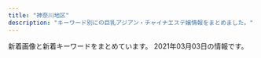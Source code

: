 ```yaml
---
title: "神奈川地区"
description: "キーワード別にの巨乳アジアン・チャイナエステ嬢情報をまとめました。"
---
```


新着画像と新着キーワードをまとめています。
2021年03月03日の情報です。

<DmmAffiliateIns />
<KeywordTable
  shops={
    [
    {
        "keywords": {
            "83": 4,
            "D": 8,
            "87": 12,
            "C": 22
        },
        "img_links": [
            "http://www.bestlove.iesjp.com/files/003-03.jpg",
            "http://www.bestlove.iesjp.com/files/006-02.jpg",
            "http://www.bestlove.iesjp.com/photo_news/upimg/77212603ef74383541_0.jpg",
            "http://www.bestlove.iesjp.com/files/003.jpg",
            "http://www.bestlove.iesjp.com/files/004-03.jpg",
            "http://www.bestlove.iesjp.com/files/003-02.jpg",
            "http://www.bestlove.iesjp.com/files/002-03.jpg",
            "http://www.bestlove.iesjp.com/files/004-02.jpg",
            "http://www.bestlove.iesjp.com/files/005.jpg",
            "http://www.bestlove.iesjp.com/files/005-03.jpg",
            "http://www.bestlove.iesjp.com/files/004.jpg",
            "http://www.bestlove.iesjp.com/files/002-02.jpg",
            "http://www.bestlove.iesjp.com/files/001-03.jpg",
            "http://www.bestlove.iesjp.com/files/005-02.jpg",
            "http://www.bestlove.iesjp.com/files/001-02.jpg",
            "http://www.bestlove.iesjp.com/files/001.jpg",
            "http://www.bestlove.iesjp.com/images/mobile.jpg",
            "http://www.bestlove.iesjp.com/files/006.jpg",
            "http://www.bestlove.iesjp.com/images/line.png",
            "http://www.bestlove.iesjp.com/files/002.jpg",
            "http://www.bestlove.iesjp.com/images/atomosky.jpg",
            "http://www.bestlove.iesjp.com/images/r3.jpg",
            "http://www.bestlove.iesjp.com/photo_news/upimg/54866603c72e67a391_0.jpg",
            "http://www.bestlove.iesjp.com/files/006-03.jpg"
        ],
        "url": "http://www.bestlove.iesjp.com/",
        "name": "Best Love \uff5e\u30d9\u30b9\u30c8\u30e9\u30d6\uff5e",
        "station": "JR\u5e73\u585a\u99c5\u5317\u53e3"
    },
    {
        "url": "http://sui-en.work/",
        "img_links": [
            "http://sui-en.work/images/int1.png",
            "http://sui-en.work/images/int2.png",
            "http://sui-en.work/images/b1.jpg",
            "http://sui-en.work/images/sys3.png",
            "http://sui-en.work/images/int3.png",
            "http://sui-en.work/images/info.jpg",
            "http://sui-en.work/img/yuki1.jpg",
            "http://sui-en.work/images/tr.jpg",
            "http://sui-en.work/images/mobile.jpg",
            "http://sui-en.work/img/sena1.jpg",
            "http://sui-en.work/images/interior_t.png",
            "http://sui-en.work/images/head.jpg",
            "http://sui-en.work/images/ta.jpg",
            "http://sui-en.work/images/1.png",
            "http://sui-en.work/images/sys1.jpg",
            "http://sui-en.work/images/sys2.jpg",
            "http://sui-en.work/images/staff_t.png",
            "http://sui-en.work/images/3.png",
            "http://sui-en.work/images/2.png",
            "http://sui-en.work/img/hana1.jpg",
            "http://sui-en.work/images/b2.jpg",
            "http://sui-en.work/images/news.jpg",
            "http://sui-en.work/images/4.png",
            "http://sui-en.work/img/kaori1.jpg"
        ],
        "station": "JR\u5e73\u585a\u99c5\u5317\u53e3",
        "keywords": {},
        "name": "\u968f\u7e01"
    },
    {
        "station": "JR\u5927\u8239\u99c5\u6771\u53e3",
        "name": "\u60a0\u697d",
        "img_links": [
            "http://yu-raku.info/images/c-therapist0.png",
            "http://yu-raku.info/sp/images/bar-cover.png",
            "http://yu-raku.info/staff/s-sayuri1.jpg",
            "http://yu-raku.info/staff/s-emi3.jpg",
            "http://yu-raku.info/staff/s-yuko1.jpg",
            "http://yu-raku.info/staff/s-miki1.jpg",
            "http://yu-raku.info/staff/s-emi5.jpg",
            "http://yu-raku.info/images/c-top0.png",
            "http://yu-raku.info/staff/s-emi4.jpg",
            "http://yu-raku.info/images/bar-info.png",
            "http://yu-raku.info/staff/s-niri1.jpg",
            "http://yu-raku.info/images/bar-interior.png",
            "http://yu-raku.info/staff/s-nana1.jpg",
            "http://yu-raku.info/sp/images/b-tel.png",
            "http://yu-raku.info/sp/images/bar-cam.png",
            "http://yu-raku.info/images/bar-therapist.png",
            "http://yu-raku.info/images/b-interior.jpg",
            "http://yu-raku.info/images/pic-interior.png",
            "http://yu-raku.info/images/bar-cover.png",
            "http://yu-raku.info/images/fotter.jpg",
            "http://yu-raku.info/staff/s-kana1.jpg",
            "http://yu-raku.info/images/bar-cam.png"
        ],
        "keywords": {},
        "url": "http://yu-raku.info/"
    },
    {
        "url": "http://civebt.xyz/",
        "name": "\u9b54\u6cd5\u306e\u5973\u738b",
        "station": "\u6e58\u5357\u53f0\u99c5\u897f\u53e3",
        "keywords": {
            "E": 8,
            "G": 4
        },
        "img_links": [
            "http://civebt.xyz/templets/default/picture/head.jpg",
            "http://civebt.xyz/uploads/180620/1-1P62010193X63.jpg",
            "http://civebt.xyz/uploads/201102/1-2011021306404K.png",
            "http://civebt.xyz/uploads/201102/1-201102130FY09.png",
            "http://civebt.xyz/templets/default/picture/staff_t.jpg",
            "http://civebt.xyz/uploads/201103/1-201103091122a3.jpg",
            "http://civebt.xyz/uploads/201103/1-201103091150648.jpg",
            "http://civebt.xyz/uploads/201103/1-201103143450506.jpg",
            "http://civebt.xyz/uploads/201103/1-201103091136248.jpg",
            "http://civebt.xyz/templets/default/picture/rec1.png",
            "http://civebt.xyz/templets/default/picture/interior_t.jpg",
            "http://civebt.xyz/uploads/180620/1-1P62010154K00.png",
            "http://civebt.xyz/templets/default/picture/news.jpg"
        ]
    },
    {
        "station": "JR\u6238\u585a\u99c5\u6771\u53e3",
        "url": "http://pretty-esthe.com/",
        "name": "\u840c\u3048",
        "img_links": [
            "http://pretty-esthe.com/images/top.png",
            "http://pretty-esthe.com/images/r2.jpg",
            "http://pretty-esthe.com/images/cg05.jpg",
            "http://pretty-esthe.com/images/evetop.png",
            "http://pretty-esthe.com/images/r4.jpg",
            "http://pretty-esthe.com/images/r3.jpg",
            "http://pretty-esthe.com/images/r1.jpg",
            "http://pretty-esthe.com/images/cg07.jpg",
            "http://pretty-esthe.com/images/cg09.jpg",
            "http://pretty-esthe.com/images/news.png",
            "http://pretty-esthe.com/images/staff_s.png"
        ],
        "keywords": {
            "E": 3,
            "D": 6,
            "86": 9
        }
    },
    {
        "img_links": [
            "http://hoguraku.info/_src/22294031/wechatimg175.jpg",
            "http://hoguraku.info/_src/22296687/pup.png",
            "http://hoguraku.info/_src/22266485/navi_01.png",
            "http://hoguraku.info/_src/22294024/1_20180513213551260.jpg",
            "http://hoguraku.info/_src/37673393/wechatimg98.jpg",
            "http://hoguraku.info/_src/22293865/sign.png",
            "http://hoguraku.info/_src/22294029/3_20180513213551306.jpg",
            "http://hoguraku.info/_src/22266488/navi2_02.png",
            "http://hoguraku.info/staff-1.jpg",
            "http://hoguraku.info/_src/22294027/wechatimg239.jpg",
            "http://hoguraku.info/staff-3.jpg",
            "http://hoguraku.info/_src/22266495/navi_06.png",
            "http://hoguraku.info/_src/22266398/img20180513214352559347.png",
            "http://hoguraku.info/_src/22266494/navi2_05.png",
            "http://hoguraku.info/_src/22266496/navi2_06.png",
            "http://hoguraku.info/_src/22266492/navi2_04.png",
            "http://hoguraku.info/_src/22294030/wechatimg175.jpg",
            "http://hoguraku.info/_src/22266400/wechatimg94_20191205204136458.jpg",
            "http://hoguraku.info/_src/22294409/img20180513220122069421.png",
            "http://hoguraku.info/_src/22293781/sign.png",
            "http://hoguraku.info/_src/22266486/navi2_01.png",
            "http://hoguraku.info/_src/22266487/navi_02.png",
            "http://hoguraku.info/_src/22293601/newspinkup.png",
            "http://hoguraku.info/staff-4.jpg",
            "http://hoguraku.info/_src/22294026/wechatimg239.jpg",
            "http://hoguraku.info/_src/22266491/navi_04.png",
            "http://hoguraku.info/_src/22294028/3_20180513213551306.jpg",
            "http://hoguraku.info/_src/22293820/wechatimg744.jpg",
            "http://hoguraku.info/_src/22296695/pup.png",
            "http://hoguraku.info/_src/25168346/staff-2_20180823215120776.jpg",
            "http://hoguraku.info/_src/22266524/wechatimg96_20191205204603604.jpg",
            "http://hoguraku.info/_src/42747719/img20200505151535254743.png",
            "http://hoguraku.info/_src/22266489/navi_03.png",
            "http://hoguraku.info/_src/22266490/navi2_03.png",
            "http://hoguraku.info/_src/22296697/pup.png",
            "http://hoguraku.info/staff-2.jpg",
            "http://hoguraku.info/_src/22293610/pup.png",
            "http://hoguraku.info/_src/22266493/navi_05.png",
            "http://hoguraku.info/_src/22294025/1_20180513213551260.jpg"
        ],
        "keywords": {},
        "name": "\u3055\u304f\u3089",
        "url": "http://hoguraku.info/",
        "station": "JR\u5927\u8239\u99c5\u6771\u53e3"
    },
    {
        "name": "\u5929\u4f7f\u306e\u604b",
        "station": "\u8305\u30f6\u5d0e\u99c5\u5357\u53e3",
        "url": "http://tenshinokoi.es-come.net/",
        "img_links": [
            "http://tenshinokoi.es-come.net/img/risa1.jpg",
            "http://tenshinokoi.es-come.net/girls/misaki1.jpg",
            "http://tenshinokoi.es-come.net/images/shishubar.png",
            "http://tenshinokoi.es-come.net/img/yuyu1.jpg",
            "http://tenshinokoi.es-come.net/i/80/risa1.jpg",
            "http://tenshinokoi.es-come.net/i/80/yuyu1.jpg",
            "http://tenshinokoi.es-come.net/images/infobar.png",
            "http://tenshinokoi.es-come.net/girls/risa1.jpg",
            "http://tenshinokoi.es-come.net/girls/yuki1.jpg",
            "http://tenshinokoi.es-come.net/girls/hiromi1.jpg",
            "http://tenshinokoi.es-come.net/i/80/yuna1.jpg",
            "http://tenshinokoi.es-come.net/img/header01.jpg",
            "http://tenshinokoi.es-come.net/img/header02.jpg",
            "http://tenshinokoi.es-come.net/images/info1.jpg",
            "http://tenshinokoi.es-come.net/images/share/tel.png",
            "http://tenshinokoi.es-come.net/i/80/sumire1.jpg",
            "http://tenshinokoi.es-come.net/images/therapistbar.png",
            "http://tenshinokoi.es-come.net/images/share/sp-kp2.png",
            "http://tenshinokoi.es-come.net/images/share/pickup.png",
            "http://tenshinokoi.es-come.net/girls/riri1.jpg",
            "http://tenshinokoi.es-come.net/img/sumire1.jpg",
            "http://tenshinokoi.es-come.net/i/120/risa1.jpg",
            "http://tenshinokoi.es-come.net/i/120/yuyu1.jpg",
            "http://tenshinokoi.es-come.net/images/info2.jpg",
            "http://tenshinokoi.es-come.net/girls/sumire1.jpg",
            "http://tenshinokoi.es-come.net/girls/yuyu1.jpg",
            "http://tenshinokoi.es-come.net/i/120/sumire1.jpg",
            "http://tenshinokoi.es-come.net/girls/yurika1.jpg",
            "http://tenshinokoi.es-come.net/img/header00.jpg",
            "http://tenshinokoi.es-come.net/images/qr.jpg",
            "http://tenshinokoi.es-come.net/i/120/yuna1.jpg",
            "http://tenshinokoi.es-come.net/girls/kana1.jpg"
        ],
        "keywords": {}
    },
    {
        "img_links": [
            "https://mitsunoaji.oks.bz/photos/sites/22/2021/01/2021013109095052.jpg",
            "https://mitsunoaji.oks.bz/images/side_tel.jpg",
            "https://mitsunoaji.oks.bz/images/link_nav05.jpg",
            "https://mitsunoaji.oks.bz/images/sp_top.jpg",
            "https://mitsunoaji.oks.bz/images/side_mobile.jpg",
            "https://mitsunoaji.oks.bz/images/link_nav03.jpg",
            "https://mitsunoaji.oks.bz/images/link_nav02.jpg",
            "https://mitsunoaji.oks.bz/images/side_link.jpg",
            "https://mitsunoaji.oks.bz/images/top_slider02.jpg",
            "https://mitsunoaji.oks.bz/images/link_nav01.jpg",
            "https://mitsunoaji.oks.bz/images/link_nav07.jpg",
            "https://mitsunoaji.oks.bz/images/ico01.png",
            "https://mitsunoaji.oks.bz/photos/sites/22/2021/01/2021013109095137.jpg",
            "https://mitsunoaji.oks.bz/photos/sites/22/2021/01/202101310909471.jpg",
            "https://mitsunoaji.oks.bz/images/top_slider01.jpg",
            "https://mitsunoaji.oks.bz/images/info1.jpg",
            "https://mitsunoaji.oks.bz/images/link_nav04.jpg",
            "https://mitsunoaji.oks.bz/images/info3.jpg",
            "https://mitsunoaji.oks.bz/images/top.png",
            "https://mitsunoaji.oks.bz/images/info2.jpg",
            "https://mitsunoaji.oks.bz/images/link_nav06.jpg",
            "https://mitsunoaji.oks.bz/photos/sites/22/2021/01/202101310909491.jpg"
        ],
        "station": "JR\u5c0f\u7530\u539f\u99c5\u6771\u53e3",
        "keywords": {
            "85": 2,
            "86": 2,
            "D": 4
        },
        "url": "https://mitsunoaji.oks.bz/",
        "name": "\u306f\u3060\u304b\u306e\u3053\u3053\u308d"
    },
    {
        "name": "\u30ea\u30d6\u30ec\u30b9",
        "keywords": {
            "D": 2,
            "89": 1,
            "C": 1,
            "E": 1
        },
        "img_links": [
            "http://es-libres.com/staffPhoto/b20201007072654.jpg",
            "http://es-libres.com/images/gallery/01.jpg",
            "http://es-libres.com/images/returnBtn.png",
            "http://es-libres.com/images/mobile.jpg",
            "http://es-libres.com/js/sliderLine/slide_next.png",
            "http://es-libres.com/images/gallery/02.jpg",
            "http://es-libres.com/staffPhoto/s20201007072550.jpg",
            "http://es-libres.com/images/gallery/03.jpg",
            "http://es-libres.com/staffPhoto/b20201007072633.jpg",
            "http://es-libres.com/staffPhoto/s20201007072654.jpg",
            "http://es-libres.com/staffPhoto/b20201007072718.jpg",
            "http://es-libres.com/staffPhoto/s20201007072633.jpg",
            "http://es-libres.com/staffPhoto/b20201007072550.jpg",
            "http://es-libres.com/js/sliderLine/slide_prev.png",
            "http://es-libres.com/images/guide.jpg",
            "http://es-libres.com/uploadfiles/Image/campaignEsLibresCom.jpg",
            "http://es-libres.com/images/gallery/04.jpg",
            "http://es-libres.com/staffPhoto/s20201007072718.jpg"
        ],
        "station": "JR\u6771\u6238\u585a\u99c5\u897f\u53e3",
        "url": "http://es-libres.com/"
    },
    {
        "url": "http://lavender-est.xyz/",
        "img_links": [
            "http://lavender-est.xyz/images/mobile.png",
            "http://lavender-est.xyz/girl/10_1.jpg",
            "http://lavender-est.xyz/girl/8.jpg",
            "http://lavender-est.xyz/girl/3.jpg",
            "http://lavender-est.xyz/girl/14.jpg",
            "http://lavender-est.xyz/girl/14_2.jpg",
            "http://lavender-est.xyz/girl/5.jpg",
            "http://lavender-est.xyz/images/lr_02.jpg",
            "http://lavender-est.xyz/girl/11.jpg",
            "http://lavender-est.xyz/girl/9_2.jpg",
            "http://lavender-est.xyz/girl/4_1.jpg",
            "http://lavender-est.xyz/images/room/r2.jpg",
            "http://lavender-est.xyz/girl/2.jpg",
            "http://lavender-est.xyz/girl/8_1.jpg",
            "http://lavender-est.xyz/girl/9.jpg",
            "http://lavender-est.xyz/girl/11_1.jpg",
            "http://lavender-est.xyz/girl/4.jpg",
            "http://lavender-est.xyz/girl/7.jpg",
            "http://lavender-est.xyz/images/tel.png",
            "http://lavender-est.xyz/girl/7_2.jpg",
            "http://lavender-est.xyz/images/room/r3.jpg",
            "http://lavender-est.xyz/images/top01.jpg",
            "http://lavender-est.xyz/girl/15_1.jpg",
            "http://lavender-est.xyz/girl/15.jpg",
            "http://lavender-est.xyz/images/bar_staff.jpg",
            "http://lavender-est.xyz/girl/10.jpg",
            "http://lavender-est.xyz/girl/3_1.jpg",
            "http://lavender-est.xyz/images/room/r1.jpg",
            "http://lavender-est.xyz/girl/2_1.jpg",
            "http://lavender-est.xyz/girl/5_2.jpg",
            "http://lavender-est.xyz/girl/7_1.jpg",
            "http://lavender-est.xyz/girl/14_1.jpg",
            "http://lavender-est.xyz/girl/5_1.jpg",
            "http://lavender-est.xyz/i/girl/4.jpg",
            "http://lavender-est.xyz/girl/11_2.jpg",
            "http://lavender-est.xyz/images/pro_girl_line.jpg",
            "http://lavender-est.xyz/images/twitter.jpg",
            "http://lavender-est.xyz/girl/9_1.jpg",
            "http://lavender-est.xyz/images/room/r4.jpg"
        ],
        "station": "JR\u85e4\u6ca2\u99c5\u5357\u53e3",
        "keywords": {},
        "name": "\u30e9\u30d9\u30f3\u30c0\u30fc"
    },
    {
        "img_links": [
            "http://lydia.relaxnabi.com/css/staff/staff00006.jpg",
            "http://lydia.relaxnabi.com/css/staff/staff0003.jpg",
            "http://lydia.relaxnabi.com/css/staff/staff0004.jpg",
            "http://lydia.relaxnabi.com/css/m-head.jpg",
            "http://lydia.relaxnabi.com/css/staff/staff0002.jpg",
            "http://lydia.relaxnabi.com/css/osusume23.jpg",
            "http://lydia.relaxnabi.com/css/cam01.jpg",
            "http://lydia.relaxnabi.com/css/m-top04.jpg",
            "http://lydia.relaxnabi.com/images/call.png",
            "http://lydia.relaxnabi.com/css/staff/staff0001.jpg",
            "http://lydia.relaxnabi.com/css/staff/staff0005.jpg"
        ],
        "url": "http://lydia.relaxnabi.com/",
        "keywords": {
            "89": 1,
            "87": 1,
            "91": 1,
            "D": 4,
            "90": 2,
            "E": 1,
            "C": 1,
            "88": 1
        },
        "station": "JR\u6771\u6238\u585a\u99c5\u6771\u53e3",
        "name": "Lydia\uff5e\u30ea\u30c7\u30a3\u30a2"
    },
    {
        "station": "JR\u6771\u6238\u585a\u99c5\u6771\u53e3",
        "name": "Candy",
        "keywords": {
            "C": 2,
            "87": 1,
            "90": 1,
            "88": 1,
            "D": 4,
            "89": 2,
            "85": 1
        },
        "img_links": [
            "http://candy.relaxjp.com/css/nav/nav-003.png",
            "http://candy.relaxjp.com/css/staff/staff007.png",
            "http://candy.relaxjp.com/css/nav/nav-005.png",
            "http://candy.relaxjp.com/css/staff/staff003.png",
            "http://candy.relaxjp.com/css/staff/staff003-a.png",
            "http://candy.relaxjp.com/css/staff/staff0001.png",
            "http://candy.relaxjp.com/images/slider1/001.jpg",
            "http://candy.relaxjp.com/css/nav/nav-006.png",
            "http://candy.relaxjp.com/css/staff/staff007-a.png",
            "http://candy.relaxjp.com/css/staff/staff005-a.png",
            "http://candy.relaxjp.com/css/staff/staff004.png",
            "http://candy.relaxjp.com/css/staff/staff001-a.png",
            "http://candy.relaxjp.com/css/staff/staff002.png",
            "http://candy.relaxjp.com/css/staff/staff006-a.png",
            "http://candy.relaxjp.com/css/nav/nav-001.png",
            "http://candy.relaxjp.com/css/staff/staff005.png",
            "http://candy.relaxjp.com/css/staff/staff006.png",
            "http://candy.relaxjp.com/css/staff/staff002-a.png",
            "http://candy.relaxjp.com/css/staff/staff004-a.png",
            "http://candy.relaxjp.com/css/nav/nav-002.png",
            "http://candy.relaxjp.com/css/nav/nav-004.png",
            "http://candy.relaxjp.com/css/tel.png",
            "http://candy.relaxjp.com/images/slider1/003.jpg",
            "http://candy.relaxjp.com/css/top0001.png",
            "http://candy.relaxjp.com/css/osusume07.jpg"
        ],
        "url": "http://candy.relaxjp.com/"
    },
    {
        "station": "JR\u85e4\u6ca2\u99c5\u5357\u53e3",
        "url": "http://www.relax-fairyark.info/",
        "img_links": [
            "http://www.relax-fairyark.info/img/sta248.jpg",
            "http://www.relax-fairyark.info/img/sta220.jpg",
            "http://www.relax-fairyark.info/img/sta229.jpg",
            "http://www.relax-fairyark.info/img/st245.jpg",
            "http://www.relax-fairyark.info/img/body2.jpg",
            "http://www.relax-fairyark.info/img/footbotton.png",
            "http://www.relax-fairyark.info/img/st223.jpg",
            "http://www.relax-fairyark.info/img/sta254.jpg",
            "http://www.relax-fairyark.info/img/head.jpg",
            "http://www.relax-fairyark.info/img/sta213.jpg",
            "http://www.relax-fairyark.info/img/st213.jpg",
            "http://www.relax-fairyark.info/img/botton.jpg",
            "http://www.relax-fairyark.info/img/nos.jpg",
            "http://www.relax-fairyark.info/img/sta252.jpg",
            "http://www.relax-fairyark.info/img/st235.jpg",
            "http://www.relax-fairyark.info/img/st253.jpg",
            "http://www.relax-fairyark.info/img/sta223.jpg",
            "http://www.relax-fairyark.info/img/sta253.jpg",
            "http://www.relax-fairyark.info/img/st229.jpg",
            "http://www.relax-fairyark.info/img/st254.jpg",
            "http://www.relax-fairyark.info/img/st248.jpg",
            "http://www.relax-fairyark.info/img/st1.jpg",
            "http://www.relax-fairyark.info/img/st252.jpg",
            "http://www.relax-fairyark.info/img/sta245.jpg",
            "http://www.relax-fairyark.info/img/sta150.jpg",
            "http://www.relax-fairyark.info/img/tel.png",
            "http://www.relax-fairyark.info/img/vlt.png",
            "http://www.relax-fairyark.info/img/st150.jpg",
            "http://www.relax-fairyark.info/img/st220.jpg",
            "http://www.relax-fairyark.info/img/sta235.jpg",
            "http://www.relax-fairyark.info/img/st227.jpg"
        ],
        "name": "Fairy Ark",
        "keywords": {
            "87": 7,
            "D": 5,
            "85": 2,
            "C": 2,
            "86": 4,
            "E": 6
        }
    },
    {
        "keywords": {
            "88": 2,
            "E": 4,
            "F": 2,
            "90": 4
        },
        "img_links": [
            "https://asumi.estjp.info/css/m-head.jpg",
            "https://asumi.estjp.info/css/top04.jpg",
            "https://asumi.estjp.info/css/top05.jpg",
            "https://asumi.estjp.info/css/top02.jpg",
            "https://asumi.estjp.info/css/staff/staff01.jpg",
            "https://asumi.estjp.info/css/staff/staff02.jpg",
            "https://asumi.estjp.info/css/top03.jpg",
            "https://asumi.estjp.info/css/staff/staff03.jpg",
            "https://asumi.estjp.info/css/01.jpg",
            "https://asumi.estjp.info/images/call.png"
        ],
        "url": "https://asumi.estjp.info/",
        "station": "\u5c0f\u7530\u539f\u99c5\u6771\u53e3",
        "name": "\u7a7a\u6f84 -\u3042\u3059\u307f-"
    },
    {
        "url": "http://www.huyo.work/",
        "station": "JR\u5e73\u585a\u99c5\u5317\u53e3",
        "img_links": [
            "http://www.huyo.work/img/sora1.jpg",
            "http://www.huyo.work/img/riri1.jpg",
            "http://www.huyo.work/images/mobile.jpg",
            "http://www.huyo.work/images/2.jpg",
            "http://www.huyo.work/images/sys2.jpg",
            "http://www.huyo.work/img/nana1.jpg",
            "http://www.huyo.work/images/line.png",
            "http://www.huyo.work/images/3.jpg",
            "http://www.huyo.work/images/int2.jpg",
            "http://www.huyo.work/images/info.jpg",
            "http://www.huyo.work/images/news.jpg",
            "http://www.huyo.work/images/1.jpg",
            "http://www.huyo.work/img/mimi1.jpg",
            "http://www.huyo.work/images/5.jpg",
            "http://www.huyo.work/images/staff_t.jpg",
            "http://www.huyo.work/img/hana1.jpg",
            "http://www.huyo.work/images/int1.jpg",
            "http://www.huyo.work/images/head.jpg",
            "http://www.huyo.work/images/4.jpg",
            "http://www.huyo.work/images/sys1.jpg",
            "http://www.huyo.work/images/interior_t.jpg"
        ],
        "name": "\u3075\u3088\u3046",
        "keywords": {}
    },
    {
        "name": "\u30a2\u30ed\u30a8",
        "img_links": [],
        "station": "\u9db4\u5dfb\u6e29\u6cc9\u99c5\u5317\u53e3",
        "url": "http://oil.abnavi.info/",
        "keywords": {}
    },
    {
        "keywords": {},
        "name": "\u5143\u6c17\u3082\u308a\u3082\u308a",
        "station": "\u79e6\u91ce\u99c5\u5317\u53e3",
        "url": "http://genkimorimori.ies.bz/",
        "img_links": [
            "http://genkimorimori.ies.bz/images/g7.jpg",
            "http://genkimorimori.ies.bz/images/g2.jpg",
            "http://genkimorimori.ies.bz/photos/sites/68/2020/11/2020112402100578.jpg",
            "http://genkimorimori.ies.bz/images/g16.jpg",
            "http://genkimorimori.ies.bz/images/news1.jpg",
            "http://genkimorimori.ies.bz/photos/sites/68/2020/11/2020112402100696.jpg",
            "http://genkimorimori.ies.bz/images/g17.jpg",
            "http://genkimorimori.ies.bz/photos/sites/68/2020/12/202012150154361.jpg",
            "http://genkimorimori.ies.bz/photos/sites/68/2021/01/2021013007244222.jpg",
            "http://genkimorimori.ies.bz/photos/sites/68/2020/11/2020110308572890.jpg",
            "http://genkimorimori.ies.bz/photos/sites/68/2020/11/2020110308572993.jpg",
            "http://genkimorimori.ies.bz/images/s_staff.jpg",
            "http://genkimorimori.ies.bz/images/1.jpg",
            "http://genkimorimori.ies.bz/photos/sites/68/2020/12/2020121003212539.jpg",
            "http://genkimorimori.ies.bz/images/2.jpg",
            "http://genkimorimori.ies.bz/images/top.jpg",
            "http://genkimorimori.ies.bz/images/g13.jpg",
            "http://genkimorimori.ies.bz/images/g14.jpg",
            "http://genkimorimori.ies.bz/photos/sites/68/2021/01/2021011903470168.jpg",
            "http://genkimorimori.ies.bz/images/s_link.jpg",
            "http://genkimorimori.ies.bz/images/g11.jpg",
            "http://genkimorimori.ies.bz/images/g15.jpg",
            "http://genkimorimori.ies.bz/images/info.jpg",
            "http://genkimorimori.ies.bz/images/g3.jpg",
            "http://genkimorimori.ies.bz/photos/sites/68/2020/11/2020110308582485.jpg",
            "http://genkimorimori.ies.bz/images/g1.jpg",
            "http://genkimorimori.ies.bz/photos/sites/68/2020/12/2020120703525262.jpg",
            "http://genkimorimori.ies.bz/images/g10.jpg",
            "http://genkimorimori.ies.bz/images/pick.jpg",
            "http://genkimorimori.ies.bz/images/dairy1.jpg",
            "http://genkimorimori.ies.bz/photos/sites/68/2020/11/2020110308572868.jpg",
            "http://genkimorimori.ies.bz/images/staff_bj3.jpg",
            "http://genkimorimori.ies.bz/images/s_cosplay.jpg",
            "http://genkimorimori.ies.bz/images/mobile.jpg",
            "http://genkimorimori.ies.bz/images/info2.jpg",
            "http://genkimorimori.ies.bz/photos/sites/68/2020/12/2020120502191455.jpg"
        ]
    },
    {
        "img_links": [
            "http://hana-tobira.xyz/images/end.png",
            "http://hana-tobira.xyz/images/pickup_t.jpg",
            "http://hana-tobira.xyz/images/mobile.jpg",
            "http://hana-tobira.xyz/images/g5.jpg",
            "http://hana-tobira.xyz/images/g.jpg",
            "http://hana-tobira.xyz/images/tite-i.png",
            "http://hana-tobira.xyz/images/g4.jpg",
            "http://hana-tobira.xyz/images/g7.jpg",
            "http://hana-tobira.xyz/images/g2.jpg",
            "http://hana-tobira.xyz/images/g6.jpg",
            "http://hana-tobira.xyz/images/tite-staff.jpg",
            "http://hana-tobira.xyz/images/tite-link.jpg"
        ],
        "url": "http://hana-tobira.xyz/",
        "station": "JR\u85e4\u6ca2\u99c5\u5357\u53e3",
        "name": "\u82b1\u306e\u6249",
        "keywords": {
            "C": 13
        }
    },
    {
        "station": "JR\u85e4\u6ca2\u99c5\u5357\u53e3",
        "url": "http://yushinen.info/",
        "img_links": [
            "http://yushinen.info/images/nana1.jpg",
            "http://yushinen.info/images/ami1.jpg",
            "http://yushinen.info/images/mobile.png",
            "http://yushinen.info/images/room2.jpg",
            "http://yushinen.info/images/g5.jpg",
            "http://yushinen.info/images/g3.jpg",
            "http://yushinen.info/images/g6.jpg",
            "http://yushinen.info/images/room1.jpg",
            "http://yushinen.info/images/nei-03.png",
            "http://yushinen.info/images/room5.jpg",
            "http://yushinen.info/images/g2.jpg",
            "http://yushinen.info/images/g1.jpg",
            "http://yushinen.info/images/room6.jpg",
            "http://yushinen.info/images/miki1.jpg",
            "http://yushinen.info/images/flw.png",
            "http://yushinen.info/images/g0.jpg",
            "http://yushinen.info/images/g4.jpg",
            "http://yushinen.info/images/room4.jpg",
            "http://yushinen.info/images/room3.jpg",
            "http://yushinen.info/images/info.png",
            "http://yushinen.info/images/saya1.jpg",
            "http://yushinen.info/images/top.jpg",
            "http://yushinen.info/images/g7.jpg",
            "http://yushinen.info/images/eri1.jpg"
        ],
        "keywords": {},
        "name": "\u7652\u5fc3\u5712"
    },
    {
        "keywords": {
            "E": 10,
            "C": 13,
            "88": 5,
            "D": 10,
            "87": 10,
            "85": 5
        },
        "name": "\u3075\u308f\u3075\u308f\u5a18",
        "station": "\u4e0a\u5927\u5ca1\u99c5",
        "url": "https://fuwafuwa-girl.jpn.vin/",
        "img_links": [
            "https://fuwafuwa-girl.jpn.vin/images/s_massage.png",
            "https://fuwafuwa-girl.jpn.vin/images/s_news.png",
            "https://fuwafuwa-girl.jpn.vin/images/room2.jpg",
            "https://fuwafuwa-girl.jpn.vin/photos/sites/34/2021/02/2021022406110384.jpg",
            "https://fuwafuwa-girl.jpn.vin/images/s_pick.png",
            "https://fuwafuwa-girl.jpn.vin/images/top.png",
            "https://fuwafuwa-girl.jpn.vin/images/info.jpg",
            "https://fuwafuwa-girl.jpn.vin/images/s_link.png",
            "https://fuwafuwa-girl.jpn.vin/images/m11.jpg",
            "https://fuwafuwa-girl.jpn.vin/photos/sites/34/2021/02/202102240611046.jpg",
            "https://fuwafuwa-girl.jpn.vin/images/m14.jpg",
            "https://fuwafuwa-girl.jpn.vin/photos/sites/34/2021/02/2021022406110282.jpg",
            "https://fuwafuwa-girl.jpn.vin/images/m10.jpg",
            "https://fuwafuwa-girl.jpn.vin/images/mobile.jpg",
            "https://fuwafuwa-girl.jpn.vin/images/m8.jpg",
            "https://fuwafuwa-girl.jpn.vin/images/m15.jpg",
            "https://fuwafuwa-girl.jpn.vin/images/s_staff.png",
            "https://fuwafuwa-girl.jpn.vin/photos/sites/34/2021/02/2021022406110276.jpg",
            "https://fuwafuwa-girl.jpn.vin/images/m12.jpg",
            "https://fuwafuwa-girl.jpn.vin/images/room4.jpg",
            "https://fuwafuwa-girl.jpn.vin/images/m7.jpg",
            "https://fuwafuwa-girl.jpn.vin/images/room1.jpg",
            "https://fuwafuwa-girl.jpn.vin/images/m13.jpg",
            "https://fuwafuwa-girl.jpn.vin/images/m9.jpg",
            "https://fuwafuwa-girl.jpn.vin/images/room3.jpg"
        ]
    },
    {
        "name": "\u7e01",
        "station": "JR\u85e4\u6ca2\u99c5\u5317\u53e3",
        "url": "http://en.este88.com/",
        "img_links": [
            "http://en.este88.com/gals/asuka1.jpg",
            "http://en.este88.com/gals/riri1.jpg",
            "http://en.este88.com/gals/koko1.jpg",
            "http://en.este88.com/i/images/info_09.jpg",
            "http://en.este88.com/i/images/info_12.jpg",
            "http://en.este88.com/gals/aya1.jpg",
            "http://en.este88.com/i/images/info_15.jpg",
            "http://en.este88.com/gals/momo1.jpg",
            "http://en.este88.com/gals/teina1.jpg",
            "http://en.este88.com/gals/nana1.jpg",
            "http://en.este88.com/gals/rena1.jpg",
            "http://en.este88.com/images/info.png",
            "http://en.este88.com/gals/saya1.jpg",
            "http://en.este88.com/i/images/info_07.jpg"
        ],
        "keywords": {}
    },
    {
        "img_links": [
            "http://esbest.info/images/store/03.jpg",
            "http://esbest.info/staffPhoto/s20200205123504.jpg",
            "http://esbest.info/staffPhoto/b20200526161929.jpg",
            "http://esbest.info/staffPhoto/b20200205123504.jpg",
            "http://esbest.info/staffPhoto/s20200109133117.jpg",
            "http://esbest.info/staffPhoto/b20200111165529.jpg",
            "http://esbest.info/images/store/02.jpg",
            "http://esbest.info/staffPhoto/b20200519140451.jpg",
            "http://esbest.info/staffPhoto/s20200519140451.jpg",
            "http://esbest.info/images/mobile.jpg",
            "http://esbest.info/js/sliderLine/slide_prev.png",
            "http://esbest.info/uploadfiles/images/campaignEsbestInfo1.jpg",
            "http://esbest.info/js/sliderLine/slide_next.png",
            "http://esbest.info/staffPhoto/s20200111165529.jpg",
            "http://esbest.info/images/store/01.jpg",
            "http://esbest.info/images/store/04.jpg",
            "http://esbest.info/staffPhoto/s20200526161929.jpg",
            "http://esbest.info/staffPhoto/b20200109133117.jpg",
            "http://esbest.info/images/returnBtn.png"
        ],
        "station": "JR\u6771\u6238\u585a\u99c5\u6771\u53e3",
        "url": "http://esbest.info/",
        "keywords": {
            "E": 1,
            "D": 4,
            "85": 1,
            "86": 3,
            "87": 1
        },
        "name": "\u30df\u30e9\u30dc\u30eb"
    },
    {
        "url": "http://www.airi-est.xyz/",
        "keywords": {
            "C": 11
        },
        "name": "\u5922\u90fd\u7f8e",
        "station": "JR\u5c0f\u7530\u539f\u99c5\u6771\u53e3",
        "img_links": [
            "http://www.airi-est.xyz/girl/6.jpg",
            "http://www.airi-est.xyz/images/sub_pickup.png",
            "http://www.airi-est.xyz/girl/1.jpg",
            "http://www.airi-est.xyz/images/sub_news.png",
            "http://www.airi-est.xyz/images/sub_staff.png",
            "http://www.airi-est.xyz/images/tel.png",
            "http://www.airi-est.xyz/images/room2.jpg",
            "http://www.airi-est.xyz/images/room3.jpg",
            "http://www.airi-est.xyz/images/icon_call.png",
            "http://www.airi-est.xyz/images/rec-top.jpg",
            "http://www.airi-est.xyz/images/info.jpg",
            "http://www.airi-est.xyz/images/qr.jpg",
            "http://www.airi-est.xyz/girl/3.jpg",
            "http://www.airi-est.xyz/girl/9.jpg",
            "http://www.airi-est.xyz/images/room4.jpg",
            "http://www.airi-est.xyz/images/room1.jpg",
            "http://www.airi-est.xyz/images/return.png",
            "http://www.airi-est.xyz/images/clear_line.png"
        ]
    },
    {
        "keywords": {},
        "url": "https://gakuen.est.cm/",
        "name": "\u5927\u8239\u5b66\u5712",
        "img_links": [
            "https://gakuen.est.cm/images/mobile.jpg",
            "https://gakuen.est.cm/images/g3.jpg",
            "https://gakuen.est.cm/images/g7.jpg",
            "https://gakuen.est.cm/photos/sites/28/2021/02/2021021806394417.jpg",
            "https://gakuen.est.cm/photos/sites/28/2021/02/2021021806394561.jpg",
            "https://gakuen.est.cm/images/s_cosplay.jpg",
            "https://gakuen.est.cm/photos/sites/28/2021/02/2021021806394710.jpg",
            "https://gakuen.est.cm/images/dairy1.jpg",
            "https://gakuen.est.cm/images/s_link.jpg",
            "https://gakuen.est.cm/images/g15.jpg",
            "https://gakuen.est.cm/images/news1.jpg",
            "https://gakuen.est.cm/images/g2.jpg",
            "https://gakuen.est.cm/images/g14.jpg",
            "https://gakuen.est.cm/images/g16.jpg",
            "https://gakuen.est.cm/images/1.jpg",
            "https://gakuen.est.cm/images/pick.jpg",
            "https://gakuen.est.cm/images/info.jpg",
            "https://gakuen.est.cm/images/2.jpg",
            "https://gakuen.est.cm/images/top.jpg",
            "https://gakuen.est.cm/photos/sites/28/2021/02/2021021806394618.jpg",
            "https://gakuen.est.cm/photos/sites/28/2021/03/2021030305584395.jpg",
            "https://gakuen.est.cm/images/staff_bj3.jpg",
            "https://gakuen.est.cm/images/s_staff.jpg",
            "https://gakuen.est.cm/images/g1.jpg",
            "https://gakuen.est.cm/images/g11.jpg",
            "https://gakuen.est.cm/images/g13.jpg",
            "https://gakuen.est.cm/images/g17.jpg",
            "https://gakuen.est.cm/images/info2.jpg",
            "https://gakuen.est.cm/images/g10.jpg"
        ],
        "station": "JR\u5927\u8239\u99c5\u6771\u53e3"
    },
    {
        "img_links": [
            "http://baraen.xyz/images/maga.jpg",
            "http://baraen.xyz/images/room6.jpg",
            "http://baraen.xyz/images/room2.jpg",
            "http://baraen.xyz/images/kanban.jpg",
            "http://baraen.xyz/images/g0.jpg",
            "http://baraen.xyz/images/room4.jpg",
            "http://baraen.xyz/images/miki2.jpg",
            "http://baraen.xyz/images/g3.jpg",
            "http://baraen.xyz/images/mafaxine_d.jpg",
            "http://baraen.xyz/images/g2.jpg",
            "http://baraen.xyz/images/miki1.jpg",
            "http://baraen.xyz/images/g6.jpg",
            "http://baraen.xyz/images/g4.jpg",
            "http://baraen.xyz/images/room1.jpg",
            "http://baraen.xyz/images/mafaxine_j.jpg",
            "http://baraen.xyz/images/mobile.jpg",
            "http://baraen.xyz/images/g1.jpg"
        ],
        "station": "JR\u85e4\u6ca2\u99c5\u5357\u53e3",
        "url": "http://baraen.xyz/",
        "keywords": {},
        "name": "\u30d0\u30e9\u5712"
    },
    {
        "name": "\u30cf\u30cb\u30fc",
        "url": "http://www.miyoplop.xyz/",
        "station": "JR\u85e4\u6ca2\u99c5\u5357\u53e3",
        "img_links": [],
        "keywords": {}
    },
    {
        "keywords": {
            "C": 6
        },
        "name": "\u693f",
        "img_links": [
            "http://o-jp.com/tsubaki/images/mimi1.jpg",
            "http://o-jp.com/tsubaki/images/photo04.jpg",
            "http://o-jp.com/tsubaki/images/t_discount.jpg",
            "http://o-jp.com/tsubaki/images/index_enter.jpg",
            "http://o-jp.com/tsubaki/images/photo03.jpg",
            "http://o-jp.com/tsubaki/images/photo01.jpg",
            "http://o-jp.com/tsubaki/images/t_mobile.jpg",
            "http://o-jp.com/tsubaki/images/photo02.jpg"
        ],
        "station": "JR\u5e73\u585a\u99c5\u897f\u53e3",
        "url": "http://o-jp.com/tsubaki/"
    },
    {
        "name": "\u9e97",
        "keywords": {
            "86": 4,
            "83": 4,
            "85": 2,
            "89": 2
        },
        "station": "JR\u85e4\u6ca2\u99c5\u5357\u53e3",
        "url": "http://es-rei.work/",
        "img_links": [
            "http://es-rei.work/_src/47863242/100054276feb8d8cef3ac5199531cfe.jpg",
            "http://es-rei.work/_src/26747218/line1.jpg",
            "http://es-rei.work/_src/26791115/_igp4263.jpg",
            "http://es-rei.work/_src/26824435/cam2.png",
            "http://es-rei.work/_src/26747153/base_01.png",
            "http://es-rei.work/_src/26838155/wechatimg202.jpg",
            "http://es-rei.work/_src/26747203/list_04.png",
            "http://es-rei.work/_src/26747185/base_01.png",
            "http://es-rei.work/_src/26747202/list_03.png",
            "http://es-rei.work/_src/26747158/base_03.png",
            "http://es-rei.work/_src/26747126/base_01.png",
            "http://es-rei.work/_src/26747209/navi2_05.png",
            "http://es-rei.work/_src/47863108/wechatimg26_20200914183556350.jpg",
            "http://es-rei.work/_src/47863240/line3.png",
            "http://es-rei.work/_src/26747301/line3.png",
            "http://es-rei.work/_src/26747207/navi2_03.png",
            "http://es-rei.work/4.jpg",
            "http://es-rei.work/_src/26747229/line1.jpg",
            "http://es-rei.work/_src/26747225/wechatimg75.jpg",
            "http://es-rei.work/_src/26838157/wechatimg77.jpg",
            "http://es-rei.work/_src/26747227/line3.png",
            "http://es-rei.work/_src/26747210/navi2_06.png",
            "http://es-rei.work/_src/34041600/line3.png",
            "http://es-rei.work/_src/47863241/05859f21726dfcef9faa9bab12a2595.jpg",
            "http://es-rei.work/_src/26747302/wechatimg204.jpg",
            "http://es-rei.work/_src/26747170/base_01.png",
            "http://es-rei.work/_src/26747086/base_01.png",
            "http://es-rei.work/_src/26747223/line3.png",
            "http://es-rei.work/_src/26747300/line3.png",
            "http://es-rei.work/5.jpg",
            "http://es-rei.work/_src/26747089/51d8ecbee4cc2935f070c539c37ded71.jpg",
            "http://es-rei.work/_src/26747093/_igp4295.jpg",
            "http://es-rei.work/_src/26791051/_dsf9446.jpg",
            "http://es-rei.work/_src/26747221/wechatimg164_1.jpg",
            "http://es-rei.work/_src/26747289/wechatimg77.jpg",
            "http://es-rei.work/_src/26747114/base_03.png",
            "http://es-rei.work/_src/26747222/line3.png",
            "http://es-rei.work/_src/26747199/sign.png",
            "http://es-rei.work/_src/26838156/wechatimg204.jpg",
            "http://es-rei.work/_src/26747287/line3.png",
            "http://es-rei.work/_src/26838174/line.png",
            "http://es-rei.work/1.jpg",
            "http://es-rei.work/_src/26747200/list_01.png",
            "http://es-rei.work/_src/26747208/navi2_04.png",
            "http://es-rei.work/_src/47863244/line1.jpg",
            "http://es-rei.work/_src/26747187/base_03.png",
            "http://es-rei.work/_src/34041596/05859f21726dfcef9faa9bab12a2595.jpg",
            "http://es-rei.work/_src/26747206/navi2_02.png",
            "http://es-rei.work/_src/26747293/line3.png",
            "http://es-rei.work/_src/26747173/base_03.png",
            "http://es-rei.work/_src/26747205/navi2_01.png",
            "http://es-rei.work/_src/26791053/_dsf9449.jpg",
            "http://es-rei.work/_src/26838160/line.png",
            "http://es-rei.work/_src/26747288/line3.png",
            "http://es-rei.work/_src/26747304/line1.jpg",
            "http://es-rei.work/_src/47863239/line3.png",
            "http://es-rei.work/_src/26747294/line3.png",
            "http://es-rei.work/2.jpg",
            "http://es-rei.work/_src/34041599/line3.png",
            "http://es-rei.work/_src/26747141/base_03.png",
            "http://es-rei.work/_src/34124118/wechatimg26_20200914183556350.jpg",
            "http://es-rei.work/_src/26790995/wechatimg38_20181018221746252.jpg",
            "http://es-rei.work/3.jpg",
            "http://es-rei.work/_src/26791049/_dsf9442.jpg",
            "http://es-rei.work/_src/26824216/b0131b16446464e537eff864d8f041bb.jpg",
            "http://es-rei.work/_src/26838158/wechatimg75.jpg",
            "http://es-rei.work/_src/34041693/line1.jpg",
            "http://es-rei.work/_src/26747226/line3.png",
            "http://es-rei.work/_src/26747292/wechatimg202.jpg",
            "http://es-rei.work/_src/26747132/line1.jpg",
            "http://es-rei.work/_src/26747231/line1.jpg",
            "http://es-rei.work/_src/26747296/line1.jpg",
            "http://es-rei.work/_src/26747201/list_02.png",
            "http://es-rei.work/_src/26747204/list_05.png",
            "http://es-rei.work/_src/26838136/news.jpg",
            "http://es-rei.work/_src/34041597/wechatimg26_20200914183556350.jpg"
        ]
    },
    {
        "station": "JR\u8305\u30f6\u5d0e\u99c5\u5357\u53e3",
        "name": "\u6d5c\u8fba\u306e\u604b",
        "url": "http://www.hamabei.com/",
        "keywords": {},
        "img_links": [
            "http://www.hamabei.com/images/buttona_03.jpg",
            "http://www.hamabei.com/images/buttona_07.jpg",
            "http://www.hamabei.com/images/giral012.jpg",
            "http://www.hamabei.com/images/buttona_04.jpg",
            "http://www.hamabei.com/images/yuka1.jpg",
            "http://www.hamabei.com/images/kaori1.jpg",
            "http://www.hamabei.com/images/buttona_08.jpg",
            "http://www.hamabei.com/images/giral009.jpg",
            "http://www.hamabei.com/images/miki1.jpg",
            "http://www.hamabei.com/images/buttona_06.jpg",
            "http://www.hamabei.com/images/qr.jpg",
            "http://www.hamabei.com/images/giral015.jpg",
            "http://www.hamabei.com/images/giral014.jpg",
            "http://www.hamabei.com/images/giral007.jpg",
            "http://www.hamabei.com/images/nana1.jpg",
            "http://www.hamabei.com/images/buttona_05.jpg"
        ]
    },
    {
        "name": "\u6e58\u5357\u604b",
        "station": "\u6e58\u5357\u53f0\u99c5\u897f\u53e3",
        "img_links": [
            "http://izumi.ests.jp/photos/sites/54/2019/10/2019100205593058.jpg",
            "http://izumi.ests.jp/photos/sites/54/2020/05/2020051209400132.jpg",
            "http://izumi.ests.jp/images/room2.jpg",
            "http://izumi.ests.jp/photos/sites/54/2019/10/2019100205592997.jpg",
            "http://izumi.ests.jp/images/service3.jpg",
            "http://izumi.ests.jp/photos/sites/54/2020/12/2020121307073529.jpg",
            "http://izumi.ests.jp/photos/sites/54/2020/07/2020070605483923.jpg",
            "http://izumi.ests.jp/images/info.jpg",
            "http://izumi.ests.jp/images/mobile.jpg",
            "http://izumi.ests.jp/images/room1.jpg",
            "http://izumi.ests.jp/images/s3.jpg",
            "http://izumi.ests.jp/images/s_news.jpg",
            "http://izumi.ests.jp/images/service4.jpg",
            "http://izumi.ests.jp/images/room3.jpg",
            "http://izumi.ests.jp/images/room4.jpg",
            "http://izumi.ests.jp/photos/sites/54/2020/09/2020092004565418.jpg",
            "http://izumi.ests.jp/images/s1.jpg",
            "http://izumi.ests.jp/images/top.jpg",
            "http://izumi.ests.jp/images/service1.jpg",
            "http://izumi.ests.jp/images/info2.jpg",
            "http://izumi.ests.jp/images/service2.jpg"
        ],
        "url": "http://izumi.ests.jp/",
        "keywords": {
            "87": 7,
            "D": 35,
            "86": 7,
            "85": 28,
            "E": 7
        }
    },
    {
        "name": "\u5929\u4f7f",
        "url": "http://uintiop.tokyo/",
        "station": "JR\u85e4\u6ca2\u99c5\u5357\u53e3",
        "keywords": {
            "86": 3,
            "C": 14,
            "\u80f8": 1,
            "D": 3
        },
        "img_links": [
            "http://uintiop.tokyo/uploads/200714/1-200G4124210P7.jpg",
            "http://uintiop.tokyo/picture/top-img10.jpg",
            "http://uintiop.tokyo/picture/call.png",
            "http://uintiop.tokyo/picture/1.jpg",
            "http://uintiop.tokyo/picture/2.jpg",
            "http://uintiop.tokyo/uploads/210111/1-210111123I9332.jpg",
            "http://uintiop.tokyo/picture/tel.png",
            "http://uintiop.tokyo/uploads/200720/1-200H013041T46.jpg",
            "http://uintiop.tokyo/picture/top-img03.jpg",
            "http://uintiop.tokyo/picture/top-img01.png",
            "http://uintiop.tokyo/uploads/200714/1-200G4125RS59.jpg",
            "http://uintiop.tokyo/uploads/200727/1-200HG01643361.jpg",
            "http://uintiop.tokyo/picture/4.jpg",
            "http://uintiop.tokyo/picture/top-img02.png",
            "http://uintiop.tokyo/uploads/210220/1-21022013460JA.jpg",
            "http://uintiop.tokyo/picture/3.jpg",
            "http://uintiop.tokyo/uploads/210208/1-21020Q31459221.jpg"
        ]
    },
    {
        "station": "\u8ffd\u6d5c\u99c5",
        "keywords": {
            "85": 3,
            "D": 15,
            "86": 12,
            "87": 3,
            "C": 3
        },
        "img_links": [
            "http://oppama.iest.info/images/s_news.png",
            "http://oppama.iest.info/images/room4.jpg",
            "http://oppama.iest.info/photos/sites/10/2018/07/2018073109281797.jpg",
            "http://oppama.iest.info/photos/sites/10/2018/07/2018073109281781.jpg",
            "http://oppama.iest.info/photos/sites/10/2018/07/2018073109281740.jpg",
            "http://oppama.iest.info/images/room5.jpg",
            "http://oppama.iest.info/images/s_pick.png",
            "http://oppama.iest.info/images/room2.jpg",
            "http://oppama.iest.info/photos/sites/10/2018/05/2018053009323210.jpg",
            "http://cdn.dino-es.com/images/logo/150x40DinoEs.png",
            "http://oppama.iest.info/photos/sites/10/2018/07/2018073109281695.jpg",
            "http://oppama.iest.info/images/s_staff.jpg",
            "http://oppama.iest.info/images/room1.jpg",
            "http://cdn.dino-es.com/images/allpics/KL77e92f55838704c7de0a1eb6ca2a81a0/4ec1d6974658a8b101911755e5d05691.jpg",
            "http://oppama.iest.info/images/l1.jpg",
            "http://cdn.dino-es.com/images/line.jpg",
            "http://oppama.iest.info/photos/sites/10/2018/05/2018053009323253.jpg",
            "http://oppama.iest.info/images/bj3.jpg",
            "http://oppama.iest.info/photos/sites/10/2018/07/2018073109281759.jpg",
            "http://oppama.iest.info/photos/sites/10/2018/05/2018053009323272.jpg",
            "http://oppama.iest.info/images/room3.jpg",
            "http://oppama.iest.info/images/room6.jpg",
            "http://oppama.iest.info/images/s_news2.png",
            "http://oppama.iest.info/photos/sites/10/2018/05/2018053009323372.jpg",
            "http://oppama.iest.info/images/top.jpg",
            "http://oppama.iest.info/images/mobile.png"
        ],
        "url": "http://oppama.iest.info/",
        "name": "\u8ffd\u6d5c\u30de\u30c3\u30b5\u30fc\u30b8"
    },
    {
        "url": "http://www.sh-riraku77.site/",
        "img_links": [
            "http://www.sh-riraku77.site/picture/i_therapist.png",
            "http://www.sh-riraku77.site/plus/images/room1.jpg",
            "http://www.sh-riraku77.site/picture/top22.png",
            "http://www.sh-riraku77.site/plus/images/room2.jpg",
            "http://www.sh-riraku77.site/picture/photo3.png",
            "http://www.sh-riraku77.site/picture/end.png",
            "http://www.sh-riraku77.site/plus/images/room3.jpg",
            "http://www.sh-riraku77.site/plus/images/room4.jpg",
            "http://www.sh-riraku77.site/uploads/201214/1-201214130312232.jpg",
            "http://www.sh-riraku77.site/picture/s_new.png",
            "http://www.sh-riraku77.site/uploads/190703/1-1ZF3151554H6.jpg",
            "http://www.sh-riraku77.site/picture/top23.png",
            "http://www.sh-riraku77.site/picture/s_staff.png"
        ],
        "station": "JR\u65b0\u6749\u7530\u99c5\u897f\u53e3",
        "keywords": {},
        "name": "\u82b1\u306e\u604b"
    },
    {
        "img_links": [
            "http://yacho.est-u.com/images/index_04.jpg",
            "http://yacho.est-u.com/images/3.jpg",
            "http://yacho.est-u.com/images/index_01.jpg",
            "http://yacho.est-u.com/images/index_10.jpg",
            "http://yacho.est-u.com/images/index_03.jpg",
            "http://yacho.est-u.com/images/index_02.jpg",
            "http://yacho.est-u.com/images/staff_03.jpg",
            "http://yacho.est-u.com/images/staff_01.jpg",
            "http://yacho.est-u.com/images/index_05.jpg",
            "http://yacho.est-u.com/images/k1.jpg",
            "http://yacho.est-u.com/images/1.jpg",
            "http://yacho.est-u.com/images/6.jpg",
            "http://yacho.est-u.com/images/index_12.jpg",
            "http://yacho.est-u.com/images/index_07.jpg",
            "http://yacho.est-u.com/images/4.jpg",
            "http://yacho.est-u.com/images/index_06.jpg",
            "http://yacho.est-u.com/images/5.jpg",
            "http://yacho.est-u.com/images/k2.jpg",
            "http://yacho.est-u.com/images/index_17.jpg",
            "http://yacho.est-u.com/images/index_14.jpg",
            "http://yacho.est-u.com/images/2.jpg",
            "http://yacho.est-u.com/images/index_15.jpg"
        ],
        "station": "JR\u85e4\u6ca2\u99c5\u5357\u53e3",
        "url": "http://yacho.est-u.com/",
        "keywords": {},
        "name": "\u591c\u8776"
    },
    {
        "img_links": [],
        "station": "JR\u8305\u30f6\u5d0e\u99c5\u5317\u53e3",
        "url": "http://karen.ies.fun/",
        "name": "\u83ef\u84ee",
        "keywords": {}
    },
    {
        "img_links": [
            "http://onlyone-relax.xyz/images/spacer300x450.png",
            "http://onlyone-relax.xyz/images/cg09.jpg",
            "http://onlyone-relax.xyz/images/qr.jpg",
            "http://onlyone-relax.xyz/images/cg07.jpg",
            "http://onlyone-relax.xyz/images/top.png",
            "http://onlyone-relax.xyz/images/cg01.jpg",
            "http://onlyone-relax.xyz/images/cg10.jpg",
            "http://onlyone-relax.xyz/images/cg05.jpg",
            "http://onlyone-relax.xyz/images/1.jpg",
            "http://onlyone-relax.xyz/images/2.jpg",
            "http://onlyone-relax.xyz/images/cg03.jpg",
            "http://onlyone-relax.xyz/images/4.jpg",
            "http://onlyone-relax.xyz/images/cg04.jpg",
            "http://onlyone-relax.xyz/images/cg08.jpg",
            "http://onlyone-relax.xyz/images/top2.png",
            "http://onlyone-relax.xyz/images/cg02.jpg"
        ],
        "name": "\u30ad\u30e5\u30fc\u30c8",
        "station": "JR\u5c0f\u7530\u539f\u99c5\u897f\u53e3",
        "url": "http://onlyone-relax.xyz/",
        "keywords": {
            "E": 8,
            "F": 8,
            "C": 8,
            "D": 52
        }
    },
    {
        "station": "\u8ffd\u6d5c\u99c5",
        "url": "http://ikoi.esjp.xyz/",
        "keywords": {},
        "img_links": [
            "http://ikoi.esjp.xyz/img/sub_staff.jpg",
            "http://ikoi.esjp.xyz/girl/2.jpg",
            "http://ikoi.esjp.xyz/img/room/photo05.jpg",
            "http://ikoi.esjp.xyz/img/top_pickback.png",
            "http://ikoi.esjp.xyz/i/img/photo05.jpg",
            "http://ikoi.esjp.xyz/girl/6.jpg",
            "http://ikoi.esjp.xyz/img/qr.jpg",
            "http://ikoi.esjp.xyz/girl/4.jpg",
            "http://ikoi.esjp.xyz/i/img/photo03.jpg",
            "http://ikoi.esjp.xyz/girl/5.jpg",
            "http://ikoi.esjp.xyz/img/room/photo03.jpg",
            "http://ikoi.esjp.xyz/girl/1.jpg",
            "http://ikoi.esjp.xyz/img/lr_01.jpg",
            "http://ikoi.esjp.xyz/i/img/photo02.jpg",
            "http://ikoi.esjp.xyz/img/capinfo.jpg",
            "http://ikoi.esjp.xyz/img/lr_02.jpg",
            "http://ikoi.esjp.xyz/img/pro_girl_line.jpg",
            "http://ikoi.esjp.xyz/img/rec_top.png",
            "http://ikoi.esjp.xyz/i/img/photo04.jpg",
            "http://ikoi.esjp.xyz/img/059.png",
            "http://ikoi.esjp.xyz/i/img/photo06.jpg",
            "http://ikoi.esjp.xyz/img/room/photo02.jpg",
            "http://ikoi.esjp.xyz/img/room/photo04.jpg",
            "http://ikoi.esjp.xyz/i/img/photo01.jpg",
            "http://ikoi.esjp.xyz/img/room/photo06.jpg",
            "http://ikoi.esjp.xyz/img/room/photo01.jpg",
            "http://ikoi.esjp.xyz/girl/3.jpg"
        ],
        "name": "\u61a9"
    },
    {
        "url": "http://megumi-est.xyz/",
        "img_links": [
            "http://megumi-est.xyz/girl/4.jpg",
            "http://megumi-est.xyz/girl/8.jpg",
            "http://megumi-est.xyz/images/topbg.jpg",
            "http://megumi-est.xyz/images/roomimg/img4.png",
            "http://megumi-est.xyz/images/newsbg.png",
            "http://megumi-est.xyz/images/staff_bg.png",
            "http://megumi-est.xyz/images/roomimg/img3.png",
            "http://megumi-est.xyz/images/roomimg/img2.png",
            "http://megumi-est.xyz/images/roomimg/img1.png",
            "http://megumi-est.xyz/images/mobile_bg.png",
            "http://megumi-est.xyz/images/pickup_line.png",
            "http://megumi-est.xyz/girl/5.jpg",
            "http://megumi-est.xyz/girl/1.jpg"
        ],
        "keywords": {},
        "name": "\u6075",
        "station": "JR\u85e4\u6ca2\u99c5\u5357\u53e3"
    },
    {
        "img_links": [
            "http://hiratsuka-est.com/images/mi.jpg",
            "http://hiratsuka-est.com/images/tel.jpg",
            "http://hiratsuka-est.com/images/g4.jpg",
            "http://hiratsuka-est.com/images/r9.jpg",
            "http://hiratsuka-est.com/images/r8.jpg",
            "http://hiratsuka-est.com/images/zi-staff.png",
            "http://hiratsuka-est.com/images/tiao2.jpg",
            "http://hiratsuka-est.com/images/g2.jpg",
            "http://hiratsuka-est.com/images/new1.jpg",
            "http://hiratsuka-est.com/images/right.jpg",
            "http://hiratsuka-est.com/images/rr1.jpg",
            "http://hiratsuka-est.com/images/ll1.jpg",
            "http://hiratsuka-est.com/images/banna1.jpg",
            "http://hiratsuka-est.com/images/r1.jpg",
            "http://hiratsuka-est.com/images/r7.jpg",
            "http://hiratsuka-est.com/images/r4.jpg",
            "http://hiratsuka-est.com/images/banna.jpg",
            "http://hiratsuka-est.com/images/g1.jpg",
            "http://hiratsuka-est.com/images/zi-faq.png",
            "http://hiratsuka-est.com/images/banna2.jpg",
            "http://hiratsuka-est.com/images/g3.jpg",
            "http://hiratsuka-est.com/images/g7.jpg",
            "http://hiratsuka-est.com/images/r5.jpg",
            "http://hiratsuka-est.com/images/zi-link.png",
            "http://hiratsuka-est.com/images/chc.jpg",
            "http://hiratsuka-est.com/images/g0.jpg",
            "http://hiratsuka-est.com/images/r3.jpg",
            "http://hiratsuka-est.com/images/r6.jpg",
            "http://hiratsuka-est.com/images/left.jpg",
            "http://hiratsuka-est.com/images/top.jpg"
        ],
        "url": "http://hiratsuka-est.com/",
        "station": "JR\u5e73\u585a\u99c5\u5317\u53e3",
        "name": "\u3055\u308f\u3084\u304b",
        "keywords": {}
    },
    {
        "url": "https://temiri.ests.jp/",
        "station": "\u80fd\u898b\u53f0\u99c5",
        "keywords": {
            "C": 40,
            "85": 24,
            "D": 48,
            "86": 24
        },
        "name": "\u30c6\u30df\u30ea",
        "img_links": [
            "https://temiri.ests.jp/images/tit_face.jpg",
            "https://temiri.ests.jp/images/tit_new.jpg",
            "https://temiri.ests.jp/images/room4.jpg",
            "https://temiri.ests.jp/images/link_nav07.jpg",
            "https://temiri.ests.jp/images/close_eject.png",
            "https://temiri.ests.jp/images/sp_top.jpg",
            "https://temiri.ests.jp/photos/sites/37/2021/03/2021030103445059.jpg",
            "https://temiri.ests.jp/photos/sites/37/2021/03/2021030103445096.jpg",
            "https://temiri.ests.jp/images/link_nav05.jpg",
            "https://temiri.ests.jp/images/link_nav04.jpg",
            "https://temiri.ests.jp/images/link_nav02.jpg",
            "https://temiri.ests.jp/images/room6.jpg",
            "https://temiri.ests.jp/images/room2.jpg",
            "https://temiri.ests.jp/images/tit_eject.jpg",
            "https://temiri.ests.jp/images/img_eject.jpg",
            "https://temiri.ests.jp/photos/sites/37/2021/03/2021030106081839.jpg",
            "https://temiri.ests.jp/photos/sites/37/2021/03/2021030103445152.jpg",
            "https://temiri.ests.jp/images/link_nav06.jpg",
            "https://temiri.ests.jp/images/room1.jpg",
            "https://temiri.ests.jp/images/room5.jpg",
            "https://temiri.ests.jp/images/link_nav03.jpg",
            "https://temiri.ests.jp/images/btn_eject.jpg",
            "https://temiri.ests.jp/images/room3.jpg",
            "https://temiri.ests.jp/images/link_nav01.jpg",
            "https://temiri.ests.jp/images/top.png"
        ]
    },
    {
        "name": "\u85ab",
        "img_links": [
            "http://f-kaori.work/sp/images/int2.png",
            "http://f-kaori.work/sp/images/rec1.png",
            "http://f-kaori.work/sp/images/tel.jpg",
            "http://f-kaori.work/sp/images/rec2.jpg",
            "http://f-kaori.work/sp/img/aya1.jpg",
            "http://f-kaori.work/sp/images/head.jpg",
            "http://f-kaori.work/images/sys.png",
            "http://f-kaori.work/sp/images/8.jpg",
            "http://f-kaori.work/images/6.jpg",
            "http://f-kaori.work/img/sin1.jpg",
            "http://f-kaori.work/img/emi1.jpg",
            "http://f-kaori.work/img/risa1.jpg",
            "http://f-kaori.work/sp/images/sisu.jpg",
            "http://f-kaori.work/images/concept.png",
            "http://f-kaori.work/sp/img/emi1.jpg",
            "http://f-kaori.work/sp/menu/top.jpg",
            "http://f-kaori.work/sp/images/int1.png",
            "http://f-kaori.work/images/1.jpg",
            "http://f-kaori.work/images/7.jpg",
            "http://f-kaori.work/img/yoka1.jpg",
            "http://f-kaori.work/sp/images/newsb.png",
            "http://f-kaori.work/sp/img/sasa1.jpg",
            "http://f-kaori.work/sp/images/6.jpg",
            "http://f-kaori.work/sp/images/5.jpg",
            "http://f-kaori.work/sp/menu/staff.jpg",
            "http://f-kaori.work/sp/img/risa1.jpg",
            "http://f-kaori.work/img/sora1.jpg",
            "http://f-kaori.work/sp/images/staff_t.jpg",
            "http://f-kaori.work/sp/images/10.jpg",
            "http://f-kaori.work/images/10.jpg",
            "http://f-kaori.work/images/sm.jpg",
            "http://f-kaori.work/sp/images/sisu_t.png",
            "http://f-kaori.work/sp/images/news.png",
            "http://f-kaori.work/sp/images/interior_t.jpg",
            "http://f-kaori.work/sp/images/topgirl.png",
            "http://f-kaori.work/sp/images/pc.jpg",
            "http://f-kaori.work/sp/images/1.jpg",
            "http://f-kaori.work/sp/menu/interior.jpg",
            "http://f-kaori.work/images/staff_t.jpg",
            "http://f-kaori.work/images/line.png",
            "http://f-kaori.work/sp/img/sora1.jpg",
            "http://f-kaori.work/images/sisu_t.jpg",
            "http://f-kaori.work/sp/img/yoka1.jpg",
            "http://f-kaori.work/sp/images/rec3.png",
            "http://f-kaori.work/images/interior_t.jpg",
            "http://f-kaori.work/images/rec1.png",
            "http://f-kaori.work/images/rec2.jpg",
            "http://f-kaori.work/images/int2.png",
            "http://f-kaori.work/images/3.jpg",
            "http://f-kaori.work/sp/img/yumi1.jpg",
            "http://f-kaori.work/images/9.jpg",
            "http://f-kaori.work/images/8.jpg",
            "http://f-kaori.work/images/int1.png",
            "http://f-kaori.work/sp/images/footer.png",
            "http://f-kaori.work/images/5.jpg",
            "http://f-kaori.work/images/head.jpg",
            "http://f-kaori.work/img/yumi1.jpg",
            "http://f-kaori.work/sp/images/top.jpg",
            "http://f-kaori.work/sp/images/sys.png",
            "http://f-kaori.work/sp/images/7.jpg",
            "http://f-kaori.work/sp/img/sin1.jpg",
            "http://f-kaori.work/images/mobile.jpg",
            "http://f-kaori.work/img/aya1.jpg",
            "http://f-kaori.work/images/news.png",
            "http://f-kaori.work/images/sisu.png",
            "http://f-kaori.work/sp/images/9.jpg",
            "http://f-kaori.work/img/sasa1.jpg",
            "http://f-kaori.work/sp/images/3.jpg"
        ],
        "station": "JR\u85e4\u6ca2\u99c5\u5357\u53e3",
        "keywords": {},
        "url": "http://f-kaori.work/"
    },
    {
        "keywords": {
            "D": 64,
            "85": 16,
            "87": 16,
            "86": 32,
            "C": 12
        },
        "name": "\u30a2\u30ea\u30fc\u30ca",
        "station": "JR\u6238\u585a\u99c5\u897f\u53e3",
        "img_links": [
            "https://arena.jpn.vin/images/s_face.jpg",
            "https://arena.jpn.vin/photos/sites/25/2021/02/2021021019135619.jpg",
            "https://arena.jpn.vin/images/s2.jpg",
            "https://arena.jpn.vin/images/room1.jpg",
            "https://arena.jpn.vin/images/room3.jpg",
            "https://arena.jpn.vin/images/room4.jpg",
            "https://arena.jpn.vin/images/room2.jpg",
            "https://arena.jpn.vin/images/tel.jpg",
            "https://arena.jpn.vin/photos/sites/25/2021/02/2021021019135553.jpg",
            "https://arena.jpn.vin/images/s1.jpg",
            "https://arena.jpn.vin/images/mobile.jpg",
            "https://arena.jpn.vin/photos/sites/25/2021/02/202102101913575.jpg",
            "https://arena.jpn.vin/images/s_news.jpg",
            "https://arena.jpn.vin/images/news_bj2.jpg",
            "https://arena.jpn.vin/images/new.jpg",
            "https://arena.jpn.vin/images/s_staff.jpg",
            "https://arena.jpn.vin/images/s_link.jpg",
            "https://arena.jpn.vin/photos/sites/25/2021/02/2021021019135821.jpg",
            "https://arena.jpn.vin/images/top.jpg"
        ],
        "url": "https://arena.jpn.vin/"
    },
    {
        "keywords": {
            "C": 11
        },
        "station": "\u5584\u884c\u99c5\u6771\u53e3",
        "img_links": [
            "http://treat-rlx.com/img/ttl_mobile.png",
            "http://treat-rlx.com/pic/topimg2.png",
            "http://treat-rlx.com/pic/topimg1.png",
            "http://treat-rlx.com/pic/topimg3.png",
            "http://treat-rlx.com/img/ttl_staff.jpg",
            "http://treat-rlx.com/staff/aya/01.jpg",
            "http://treat-rlx.com/pic/topimg5.png",
            "http://treat-rlx.com/i/files/homeimg.jpg",
            "http://treat-rlx.com/img/att.png",
            "http://treat-rlx.com/staff/aya/01mb.jpg",
            "http://treat-rlx.com/img/ttl_rec.png",
            "http://treat-rlx.com/staff/mika/01.jpg",
            "http://treat-rlx.com/pic/topimg4.png",
            "http://treat-rlx.com/staff/mika/01mb.jpg",
            "http://treat-rlx.com/pic/head.jpg"
        ],
        "name": "\u798f\u7e01",
        "url": "http://treat-rlx.com/"
    },
    {
        "url": "http://www.cc-girl.work/",
        "keywords": {},
        "station": "\u4e0a\u5927\u5ca1\u99c5",
        "img_links": [
            "http://www.cc-girl.work/images/staff_t.jpg",
            "http://www.cc-girl.work/images/rec1.jpg",
            "http://www.cc-girl.work/img/yuki1.jpg",
            "http://www.cc-girl.work/images/ac1.jpg",
            "http://www.cc-girl.work/images/2.jpg",
            "http://www.cc-girl.work/img/kumi1.jpg",
            "http://www.cc-girl.work/images/news.jpg",
            "http://www.cc-girl.work/img/sizuka1.jpg",
            "http://www.cc-girl.work/images/sys1.jpg",
            "http://www.cc-girl.work/images/11.jpg",
            "http://www.cc-girl.work/img/kaoru1.jpg",
            "http://www.cc-girl.work/images/line.png",
            "http://www.cc-girl.work/img/yuri1.jpg",
            "http://www.cc-girl.work/images/7.jpg",
            "http://www.cc-girl.work/images/interior_t.jpg",
            "http://www.cc-girl.work/img/eri1.jpg",
            "http://www.cc-girl.work/img/miho1.jpg",
            "http://www.cc-girl.work/images/mobile.jpg",
            "http://www.cc-girl.work/images/3.jpg",
            "http://www.cc-girl.work/img/yaya1.jpg",
            "http://www.cc-girl.work/img/mari1.jpg",
            "http://www.cc-girl.work/images/ta.jpg",
            "http://www.cc-girl.work/images/rec2.jpg",
            "http://www.cc-girl.work/images/int1.jpg",
            "http://www.cc-girl.work/images/6.jpg",
            "http://www.cc-girl.work/images/10.jpg",
            "http://www.cc-girl.work/images/9.jpg",
            "http://www.cc-girl.work/images/4.jpg",
            "http://www.cc-girl.work/images/1.jpg",
            "http://www.cc-girl.work/images/sys2.jpg",
            "http://www.cc-girl.work/images/8.jpg",
            "http://www.cc-girl.work/img/momo1.jpg",
            "http://www.cc-girl.work/images/5.jpg",
            "http://www.cc-girl.work/img/ai1.jpg",
            "http://www.cc-girl.work/images/head.jpg"
        ],
        "name": "yuyu-\u3086\u3046\u3086-"
    },
    {
        "img_links": [
            "http://esthe-massage.pw/img/m1.jpg",
            "http://esthe-massage.pw/img/m6.jpg",
            "http://esthe-massage.pw/img/m2.jpg",
            "http://esthe-massage.pw/img/cg04.jpg",
            "http://esthe-massage.pw/img/m10.jpg",
            "http://esthe-massage.pw/img/m30.jpg",
            "http://esthe-massage.pw/img/cg02.jpg",
            "http://esthe-massage.pw/img/no.png",
            "http://esthe-massage.pw/img/m20.jpg",
            "http://esthe-massage.pw/img/m5.jpg",
            "http://esthe-massage.pw/img/top.jpg",
            "http://esthe-massage.pw/img/cg03.jpg",
            "http://esthe-massage.pw/img/cg05.jpg",
            "http://esthe-massage.pw/img/m4.jpg",
            "http://esthe-massage.pw/img/noo.png",
            "http://esthe-massage.pw/img/m60.jpg",
            "http://esthe-massage.pw/img/fla.jpg",
            "http://esthe-massage.pw/img/m3.jpg",
            "http://esthe-massage.pw/img/stan.png",
            "http://esthe-massage.pw/img/cg01.jpg"
        ],
        "keywords": {
            "E": 2,
            "D": 3,
            "86": 3,
            "85": 1,
            "87": 1
        },
        "station": "JR\u5e73\u585a\u99c5",
        "name": "\u6843\u9999",
        "url": "http://esthe-massage.pw/"
    }
]
}
/>
<DmmAffiliateScript />
